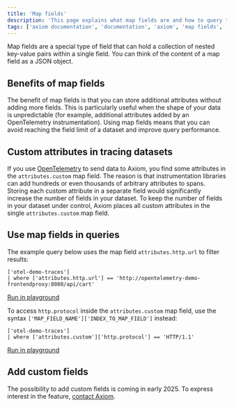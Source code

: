```yaml
---
title: 'Map fields'
description: 'This page explains what map fields are and how to query them.'
tags: ['axiom documentation', 'documentation', 'axiom', 'map fields', 'object fields', 'data types']
---
```


Map fields are a special type of field that can hold a collection of nested key-value pairs within a single field. You can think of the content of a map field as a JSON object.

## Benefits of map fields

The benefit of map fields is that you can store additional attributes without adding more fields. This is particularly useful when the shape of your data is unpredictable (for example, additional attributes added by an OpenTelemetry instrumentation). Using map fields means that you can avoid reaching the field limit of a dataset and improve query performance.

## Custom attributes in tracing datasets

If you use [OpenTelemetry](/send-data/opentelemetry) to send data to Axiom, you find some attributes in the `attributes.custom` map field. The reason is that instrumentation libraries can add hundreds or even thousands of arbitrary attributes to spans. Storing each custom attribute in a separate field would significantly increase the number of fields in your dataset. To keep the number of fields in your dataset under control, Axiom places all custom attributes in the single `attributes.custom` map field.

## Use map fields in queries

The example query below uses the map field `attributes.http.url` to filter results:

```kusto
['otel-demo-traces']
| where ['attributes.http.url'] == 'http://opentelemetry-demo-frontendproxy:8080/api/cart'
```

[Run in playground](https://play.axiom.co/axiom-play-qf1k/explorer?initForm=%7b%22apl%22%3a%22%5b%27otel-demo-traces%27%5d%5cn%7c%20where%20%5b%27attributes.http.url%27%5d%20%3d%3d%20%27http%3a%2f%2fopentelemetry-demo-frontendproxy%3a8080%2fapi%2fcart%27%22%2c%22queryOptions%22%3a%7b%22quickRange%22%3a%2230d%22%7d%7d)

To access `http.protocol` inside the `attributes.custom` map field, use the syntax `['MAP_FIELD_NAME']['INDEX_TO_MAP_FIELD']` instead:

```kusto
['otel-demo-traces']
| where ['attributes.custom']['http.protocol'] == 'HTTP/1.1'
```

[Run in playground](https://play.axiom.co/axiom-play-qf1k/explorer?initForm=%7b%22apl%22%3a%22%5b%27otel-demo-traces%27%5d%5cn%7c%20where%20%5b%27attributes.custom%27%5d%5b%27http.protocol%27%5d%20%3d%3d%20%27HTTP%2f1.1%27%22%2c%22queryOptions%22%3a%7b%22quickRange%22%3a%2230d%22%7d%7d)

## Add custom fields

The possibility to add custom fields is coming in early 2025. To express interest in the feature, [contact Axiom](https://axiom.co/contact).